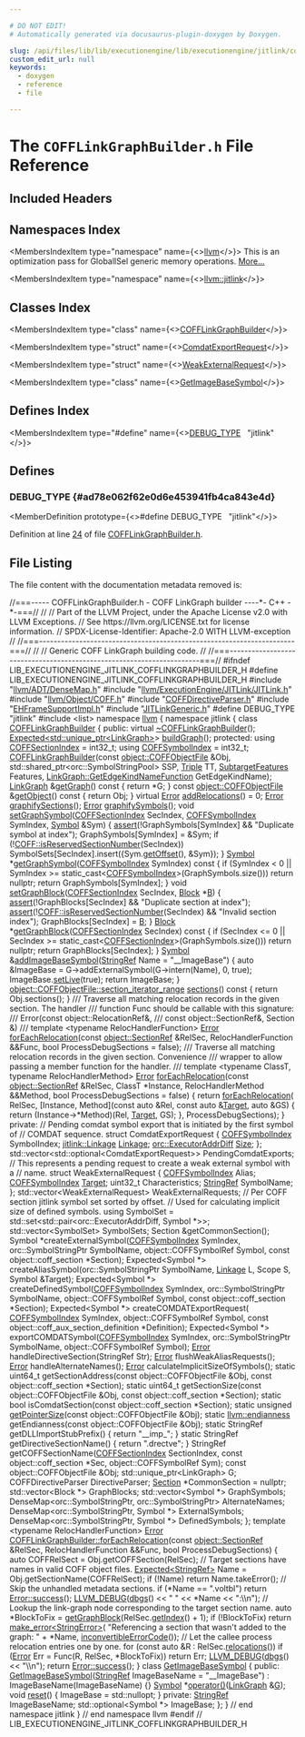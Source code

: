 ```yaml
---

# DO NOT EDIT!
# Automatically generated via docusaurus-plugin-doxygen by Doxygen.

slug: /api/files/lib/lib/executionengine/lib/executionengine/jitlink/cofflinkgraphbuilder-h
custom_edit_url: null
keywords:
  - doxygen
  - reference
  - file

---
```





# The `COFFLinkGraphBuilder.h` File Reference

<DoxygenPage pluginConfig={pluginConfig}>



## Included Headers

<IncludesList>
<IncludesListItem
  filePath="llvm/ADT/DenseMap.h"
  permalink="/docs/api/files/include/include/llvm/include/llvm/adt/densemap-h"
  isLocal="true" />
<IncludesListItem
  filePath="llvm/ExecutionEngine/JITLink/JITLink.h"
  permalink="/docs/api/files/include/include/llvm/include/llvm/executionengine/include/llvm/executionengine/jitlink/jitlink-h"
  isLocal="true" />
<IncludesListItem
  filePath="llvm/Object/COFF.h"
  permalink="/docs/api/files/include/include/llvm/include/llvm/object/coff-h"
  isLocal="true" />
<IncludesListItem
  filePath="COFFDirectiveParser.h"
  permalink="/docs/api/files/lib/lib/executionengine/lib/executionengine/jitlink/coffdirectiveparser-h"
  isLocal="true" />
<IncludesListItem
  filePath="EHFrameSupportImpl.h"
  permalink="/docs/api/files/lib/lib/executionengine/lib/executionengine/jitlink/ehframesupportimpl-h"
  isLocal="true" />
<IncludesListItem
  filePath="JITLinkGeneric.h"
  permalink="/docs/api/files/lib/lib/executionengine/lib/executionengine/jitlink/jitlinkgeneric-h"
  isLocal="true" />
<IncludesListItem
  filePath="list"
  permalink=""
  isLocal="false" />
</IncludesList>

## Namespaces Index

<MembersIndex>

<MembersIndexItem
  type="namespace"
  name={<><a href="/docs/api/namespaces/llvm">llvm</a></>}>
This is an optimization pass for GlobalISel generic memory operations. <a href="/docs/api/namespaces/llvm/#details">More...</a>
</MembersIndexItem>

<MembersIndexItem
  type="namespace"
  name={<><a href="/docs/api/namespaces/llvm/jitlink">llvm::jitlink</a></>}>
</MembersIndexItem>

</MembersIndex>

## Classes Index

<MembersIndex>

<MembersIndexItem
  type="class"
  name={<><a href="/docs/api/classes/llvm/jitlink/cofflinkgraphbuilder">COFFLinkGraphBuilder</a></>}>
</MembersIndexItem>

<MembersIndexItem
  type="struct"
  name={<><a href="/docs/api/structs/llvm/jitlink/cofflinkgraphbuilder/comdatexportrequest">ComdatExportRequest</a></>}>
</MembersIndexItem>

<MembersIndexItem
  type="struct"
  name={<><a href="/docs/api/structs/llvm/jitlink/cofflinkgraphbuilder/weakexternalrequest">WeakExternalRequest</a></>}>
</MembersIndexItem>

<MembersIndexItem
  type="class"
  name={<><a href="/docs/api/classes/llvm/jitlink/getimagebasesymbol">GetImageBaseSymbol</a></>}>
</MembersIndexItem>

</MembersIndex>

## Defines Index

<MembersIndex>

<MembersIndexItem
  type="#define"
  name={<><a href="#ad78e062f62e0d6e453941fb4ca843e4d">DEBUG&#95;TYPE</a>&nbsp;&nbsp;&nbsp;&quot;jitlink&quot;</>}>
</MembersIndexItem>

</MembersIndex>


<SectionDefinition>

## Defines

### DEBUG&#95;TYPE {#ad78e062f62e0d6e453941fb4ca843e4d}

<MemberDefinition
  prototype={<>#define DEBUG&#95;TYPE&nbsp;&nbsp;&nbsp;&quot;jitlink&quot;</>}>

Definition at line <a href="#l00024">24</a> of file <a href="/docs/api/files/lib/lib/executionengine/lib/executionengine/jitlink/cofflinkgraphbuilder-h">COFFLinkGraphBuilder.h</a>.
</MemberDefinition>

</SectionDefinition>

## File Listing

The file content with the documentation metadata removed is:

<ProgramListing>

<Link id="l00001" /><CodeLine lineNumber="1"><Highlight kind="comment">//===----- COFFLinkGraphBuilder.h - COFF LinkGraph builder ----&#42;- C++ -&#42;-===//</Highlight><Highlight kind="normal"></Highlight></CodeLine>
<Link id="l00002" /><CodeLine lineNumber="2"><Highlight kind="normal"></Highlight><Highlight kind="comment">//</Highlight><Highlight kind="normal"></Highlight></CodeLine>
<Link id="l00003" /><CodeLine lineNumber="3"><Highlight kind="normal"></Highlight><Highlight kind="comment">// Part of the LLVM Project, under the Apache License v2.0 with LLVM Exceptions.</Highlight><Highlight kind="normal"></Highlight></CodeLine>
<Link id="l00004" /><CodeLine lineNumber="4"><Highlight kind="normal"></Highlight><Highlight kind="comment">// See https://llvm.org/LICENSE.txt for license information.</Highlight><Highlight kind="normal"></Highlight></CodeLine>
<Link id="l00005" /><CodeLine lineNumber="5"><Highlight kind="normal"></Highlight><Highlight kind="comment">// SPDX-License-Identifier: Apache-2.0 WITH LLVM-exception</Highlight><Highlight kind="normal"></Highlight></CodeLine>
<Link id="l00006" /><CodeLine lineNumber="6"><Highlight kind="normal"></Highlight><Highlight kind="comment">//</Highlight><Highlight kind="normal"></Highlight></CodeLine>
<Link id="l00007" /><CodeLine lineNumber="7"><Highlight kind="normal"></Highlight><Highlight kind="comment">//===----------------------------------------------------------------------===//</Highlight><Highlight kind="normal"></Highlight></CodeLine>
<Link id="l00008" /><CodeLine lineNumber="8"><Highlight kind="normal"></Highlight><Highlight kind="comment">//</Highlight><Highlight kind="normal"></Highlight></CodeLine>
<Link id="l00009" /><CodeLine lineNumber="9"><Highlight kind="normal"></Highlight><Highlight kind="comment">// Generic COFF LinkGraph building code.</Highlight><Highlight kind="normal"></Highlight></CodeLine>
<Link id="l00010" /><CodeLine lineNumber="10"><Highlight kind="normal"></Highlight><Highlight kind="comment">//</Highlight><Highlight kind="normal"></Highlight></CodeLine>
<Link id="l00011" /><CodeLine lineNumber="11"><Highlight kind="normal"></Highlight><Highlight kind="comment">//===----------------------------------------------------------------------===//</Highlight><Highlight kind="normal"></Highlight></CodeLine>
<Link id="l00012" /><CodeLine lineNumber="12"><Highlight kind="normal"></Highlight></CodeLine>
<Link id="l00013" /><CodeLine lineNumber="13"><Highlight kind="normal"></Highlight><Highlight kind="preprocessor">#ifndef LIB&#95;EXECUTIONENGINE&#95;JITLINK&#95;COFFLINKGRAPHBUILDER&#95;H</Highlight><Highlight kind="normal"></Highlight></CodeLine>
<Link id="l00014" /><CodeLine lineNumber="14"><Highlight kind="normal"></Highlight><Highlight kind="preprocessor">#define LIB&#95;EXECUTIONENGINE&#95;JITLINK&#95;COFFLINKGRAPHBUILDER&#95;H</Highlight><Highlight kind="normal"></Highlight></CodeLine>
<Link id="l00015" /><CodeLine lineNumber="15"><Highlight kind="normal"></Highlight></CodeLine>
<Link id="l00016" /><CodeLine lineNumber="16"><Highlight kind="normal"></Highlight><Highlight kind="preprocessor">#include &quot;<a href="/docs/api/files/include/include/llvm/include/llvm/adt/densemap-h">llvm/ADT/DenseMap.h</a>&quot;</Highlight><Highlight kind="normal"></Highlight></CodeLine>
<Link id="l00017" /><CodeLine lineNumber="17"><Highlight kind="normal"></Highlight><Highlight kind="preprocessor">#include &quot;<a href="/docs/api/files/include/include/llvm/include/llvm/executionengine/include/llvm/executionengine/jitlink/jitlink-h">llvm/ExecutionEngine/JITLink/JITLink.h</a>&quot;</Highlight><Highlight kind="normal"></Highlight></CodeLine>
<Link id="l00018" /><CodeLine lineNumber="18"><Highlight kind="normal"></Highlight><Highlight kind="preprocessor">#include &quot;<a href="/docs/api/files/include/include/llvm/include/llvm/object/coff-h">llvm/Object/COFF.h</a>&quot;</Highlight><Highlight kind="normal"></Highlight></CodeLine>
<Link id="l00019" /><CodeLine lineNumber="19"><Highlight kind="normal"></Highlight></CodeLine>
<Link id="l00020" /><CodeLine lineNumber="20"><Highlight kind="normal"></Highlight><Highlight kind="preprocessor">#include &quot;<a href="/docs/api/files/lib/lib/executionengine/lib/executionengine/jitlink/coffdirectiveparser-h">COFFDirectiveParser.h</a>&quot;</Highlight><Highlight kind="normal"></Highlight></CodeLine>
<Link id="l00021" /><CodeLine lineNumber="21"><Highlight kind="normal"></Highlight><Highlight kind="preprocessor">#include &quot;<a href="/docs/api/files/lib/lib/executionengine/lib/executionengine/jitlink/ehframesupportimpl-h">EHFrameSupportImpl.h</a>&quot;</Highlight><Highlight kind="normal"></Highlight></CodeLine>
<Link id="l00022" /><CodeLine lineNumber="22"><Highlight kind="normal"></Highlight><Highlight kind="preprocessor">#include &quot;<a href="/docs/api/files/lib/lib/executionengine/lib/executionengine/jitlink/jitlinkgeneric-h">JITLinkGeneric.h</a>&quot;</Highlight><Highlight kind="normal"></Highlight></CodeLine>
<Link id="l00023" /><CodeLine lineNumber="23"><Highlight kind="normal"></Highlight></CodeLine>
<Link id="l00024" /><CodeLine lineNumber="24" lineLink="#ad78e062f62e0d6e453941fb4ca843e4d"><Highlight kind="normal"></Highlight><Highlight kind="preprocessor">#define DEBUG&#95;TYPE &quot;jitlink&quot;</Highlight><Highlight kind="normal"></Highlight></CodeLine>
<Link id="l00025" /><CodeLine lineNumber="25"><Highlight kind="normal"></Highlight></CodeLine>
<Link id="l00026" /><CodeLine lineNumber="26"><Highlight kind="normal"></Highlight><Highlight kind="preprocessor">#include &lt;list&gt;</Highlight><Highlight kind="normal"></Highlight></CodeLine>
<Link id="l00027" /><CodeLine lineNumber="27"><Highlight kind="normal"></Highlight></CodeLine>
<Link id="l00028" /><CodeLine lineNumber="28"><Highlight kind="normal"></Highlight><Highlight kind="keyword">namespace </Highlight><Highlight kind="normal"><a href="/docs/api/namespaces/llvm">llvm</a> &#123;</Highlight></CodeLine>
<Link id="l00029" /><CodeLine lineNumber="29"><Highlight kind="normal"></Highlight><Highlight kind="keyword">namespace </Highlight><Highlight kind="normal">jitlink &#123;</Highlight></CodeLine>
<Link id="l00030" /><CodeLine lineNumber="30"><Highlight kind="normal"></Highlight></CodeLine>
<Link id="l00031" /><CodeLine lineNumber="31" lineLink="/docs/api/classes/llvm/jitlink/cofflinkgraphbuilder"><Highlight kind="normal"></Highlight><Highlight kind="keyword">class </Highlight><Highlight kind="normal"><a href="/docs/api/classes/llvm/jitlink/cofflinkgraphbuilder/#a3c4e6908d0d41cb16745c66539eb86ea">COFFLinkGraphBuilder</a> &#123;</Highlight></CodeLine>
<Link id="l00032" /><CodeLine lineNumber="32"><Highlight kind="normal"></Highlight><Highlight kind="keyword">public</Highlight><Highlight kind="normal">:</Highlight></CodeLine>
<Link id="l00033" /><CodeLine lineNumber="33" lineLink="/docs/api/classes/llvm/jitlink/cofflinkgraphbuilder/#a3f94bb15da9c51bcf280218ed1d50400"><Highlight kind="normal">  </Highlight><Highlight kind="keyword">virtual</Highlight><Highlight kind="normal"> <a href="/docs/api/classes/llvm/jitlink/cofflinkgraphbuilder/#a3f94bb15da9c51bcf280218ed1d50400">~COFFLinkGraphBuilder</a>();</Highlight></CodeLine>
<Link id="l00034" /><CodeLine lineNumber="34"><Highlight kind="normal">  <a href="/docs/api/classes/llvm/expected">Expected&lt;std::unique&#95;ptr&lt;LinkGraph&gt;</a>&gt; <a href="/docs/api/classes/llvm/jitlink/cofflinkgraphbuilder/#a01bfb717c5be4b3ec4e715753781d376">buildGraph</a>();</Highlight></CodeLine>
<Link id="l00035" /><CodeLine lineNumber="35"><Highlight kind="normal"></Highlight></CodeLine>
<Link id="l00036" /><CodeLine lineNumber="36"><Highlight kind="normal"></Highlight><Highlight kind="keyword">protected</Highlight><Highlight kind="normal">:</Highlight></CodeLine>
<Link id="l00037" /><CodeLine lineNumber="37" lineLink="/docs/api/classes/llvm/jitlink/cofflinkgraphbuilder/#ad060889087921dea07f0d8e4e145276f"><Highlight kind="normal">  </Highlight><Highlight kind="keyword">using </Highlight><Highlight kind="normal"><a href="/docs/api/classes/llvm/jitlink/cofflinkgraphbuilder/#ad060889087921dea07f0d8e4e145276f">COFFSectionIndex</a> = int32&#95;t;</Highlight></CodeLine>
<Link id="l00038" /><CodeLine lineNumber="38" lineLink="/docs/api/classes/llvm/jitlink/cofflinkgraphbuilder/#a21eda8b856a01125e5d5bb7c226c18e4"><Highlight kind="normal">  </Highlight><Highlight kind="keyword">using </Highlight><Highlight kind="normal"><a href="/docs/api/classes/llvm/jitlink/cofflinkgraphbuilder/#a21eda8b856a01125e5d5bb7c226c18e4">COFFSymbolIndex</a> = int32&#95;t;</Highlight></CodeLine>
<Link id="l00039" /><CodeLine lineNumber="39"><Highlight kind="normal"></Highlight></CodeLine>
<Link id="l00040" /><CodeLine lineNumber="40"><Highlight kind="normal">  <a href="/docs/api/classes/llvm/jitlink/cofflinkgraphbuilder/#a3c4e6908d0d41cb16745c66539eb86ea">COFFLinkGraphBuilder</a>(</Highlight><Highlight kind="keyword">const</Highlight><Highlight kind="normal"> <a href="/docs/api/classes/llvm/object/coffobjectfile">object::COFFObjectFile</a> &amp;Obj,</Highlight></CodeLine>
<Link id="l00041" /><CodeLine lineNumber="41"><Highlight kind="normal">                       std::shared&#95;ptr&lt;orc::SymbolStringPool&gt; SSP, <a href="/docs/api/classes/llvm/triple">Triple</a> TT,</Highlight></CodeLine>
<Link id="l00042" /><CodeLine lineNumber="42"><Highlight kind="normal">                       <a href="/docs/api/classes/llvm/subtargetfeatures">SubtargetFeatures</a> Features,</Highlight></CodeLine>
<Link id="l00043" /><CodeLine lineNumber="43"><Highlight kind="normal">                       <a href="/docs/api/classes/llvm/jitlink/linkgraph/#ab689952831ce5e7f898c8d961bf37f22">LinkGraph::GetEdgeKindNameFunction</a> GetEdgeKindName);</Highlight></CodeLine>
<Link id="l00044" /><CodeLine lineNumber="44"><Highlight kind="normal"></Highlight></CodeLine>
<Link id="l00045" /><CodeLine lineNumber="45" lineLink="/docs/api/classes/llvm/jitlink/cofflinkgraphbuilder/#ac413fa55cc59eb982c976ea0fadc13e7"><Highlight kind="normal">  <a href="/docs/api/classes/llvm/jitlink/linkgraph">LinkGraph</a> &amp;<a href="/docs/api/classes/llvm/jitlink/cofflinkgraphbuilder/#ac413fa55cc59eb982c976ea0fadc13e7">getGraph</a>()</Highlight><Highlight kind="keyword"> const </Highlight><Highlight kind="normal">&#123; </Highlight><Highlight kind="keywordflow">return</Highlight><Highlight kind="normal"> &#42;G; &#125;</Highlight></CodeLine>
<Link id="l00046" /><CodeLine lineNumber="46"><Highlight kind="normal"></Highlight></CodeLine>
<Link id="l00047" /><CodeLine lineNumber="47" lineLink="/docs/api/classes/llvm/jitlink/cofflinkgraphbuilder/#af6cfdc36b0c725b5908666a15aa1c846"><Highlight kind="normal">  </Highlight><Highlight kind="keyword">const</Highlight><Highlight kind="normal"> <a href="/docs/api/classes/llvm/object/coffobjectfile">object::COFFObjectFile</a> &amp;<a href="/docs/api/classes/llvm/jitlink/cofflinkgraphbuilder/#af6cfdc36b0c725b5908666a15aa1c846">getObject</a>()</Highlight><Highlight kind="keyword"> const </Highlight><Highlight kind="normal">&#123; </Highlight><Highlight kind="keywordflow">return</Highlight><Highlight kind="normal"> Obj; &#125;</Highlight></CodeLine>
<Link id="l00048" /><CodeLine lineNumber="48"><Highlight kind="normal"></Highlight></CodeLine>
<Link id="l00049" /><CodeLine lineNumber="49" lineLink="/docs/api/classes/llvm/jitlink/cofflinkgraphbuilder/#a07b360bf287a2b325d69aa7d8230e518"><Highlight kind="normal">  </Highlight><Highlight kind="keyword">virtual</Highlight><Highlight kind="normal"> <a href="/docs/api/classes/llvm/error">Error</a> <a href="/docs/api/classes/llvm/jitlink/cofflinkgraphbuilder/#a07b360bf287a2b325d69aa7d8230e518">addRelocations</a>() = 0;</Highlight></CodeLine>
<Link id="l00050" /><CodeLine lineNumber="50"><Highlight kind="normal"></Highlight></CodeLine>
<Link id="l00051" /><CodeLine lineNumber="51"><Highlight kind="normal">  <a href="/docs/api/classes/llvm/error">Error</a> <a href="/docs/api/classes/llvm/jitlink/cofflinkgraphbuilder/#a366499688213f0b083c4653df7871b33">graphifySections</a>();</Highlight></CodeLine>
<Link id="l00052" /><CodeLine lineNumber="52"><Highlight kind="normal">  <a href="/docs/api/classes/llvm/error">Error</a> <a href="/docs/api/classes/llvm/jitlink/cofflinkgraphbuilder/#a3f0c20754117c8457f8f5c469b8bd5e5">graphifySymbols</a>();</Highlight></CodeLine>
<Link id="l00053" /><CodeLine lineNumber="53"><Highlight kind="normal"></Highlight></CodeLine>
<Link id="l00054" /><CodeLine lineNumber="54" lineLink="/docs/api/classes/llvm/jitlink/cofflinkgraphbuilder/#a9690c261c77ea099495994241706bc25"><Highlight kind="normal">  </Highlight><Highlight kind="keywordtype">void</Highlight><Highlight kind="normal"> <a href="/docs/api/classes/llvm/jitlink/cofflinkgraphbuilder/#a9690c261c77ea099495994241706bc25">setGraphSymbol</a>(<a href="/docs/api/classes/llvm/jitlink/cofflinkgraphbuilder/#ad060889087921dea07f0d8e4e145276f">COFFSectionIndex</a> SecIndex, <a href="/docs/api/classes/llvm/jitlink/cofflinkgraphbuilder/#a21eda8b856a01125e5d5bb7c226c18e4">COFFSymbolIndex</a> SymIndex,</Highlight></CodeLine>
<Link id="l00055" /><CodeLine lineNumber="55"><Highlight kind="normal">                      <a href="/docs/api/classes/llvm/jitlink/symbol">Symbol</a> &amp;Sym) &#123;</Highlight></CodeLine>
<Link id="l00056" /><CodeLine lineNumber="56"><Highlight kind="normal">    <a href="/docs/api/files/lib/lib/target/lib/target/amdgpu/silowercontrolflow-cpp/#a4868c5d81c5ccc98c47aeab6244346a0">assert</a>(!GraphSymbols&#91;SymIndex&#93; &amp;&amp; </Highlight><Highlight kind="stringliteral">&quot;Duplicate symbol at index&quot;</Highlight><Highlight kind="normal">);</Highlight></CodeLine>
<Link id="l00057" /><CodeLine lineNumber="57"><Highlight kind="normal">    GraphSymbols&#91;SymIndex&#93; = &amp;Sym;</Highlight></CodeLine>
<Link id="l00058" /><CodeLine lineNumber="58"><Highlight kind="normal">    </Highlight><Highlight kind="keywordflow">if</Highlight><Highlight kind="normal"> (!<a href="/docs/api/namespaces/llvm/coff/#ad9fb8ab8eb623e9967c0788fc42b150f">COFF::isReservedSectionNumber</a>(SecIndex))</Highlight></CodeLine>
<Link id="l00059" /><CodeLine lineNumber="59"><Highlight kind="normal">      SymbolSets&#91;SecIndex&#93;.insert(&#123;Sym.<a href="/docs/api/classes/llvm/jitlink/symbol/#abf99a1d864f4b7910f81fde19758bd7c">getOffset</a>(), &amp;Sym&#125;);</Highlight></CodeLine>
<Link id="l00060" /><CodeLine lineNumber="60"><Highlight kind="normal">  &#125;</Highlight></CodeLine>
<Link id="l00061" /><CodeLine lineNumber="61"><Highlight kind="normal"></Highlight></CodeLine>
<Link id="l00062" /><CodeLine lineNumber="62" lineLink="/docs/api/classes/llvm/jitlink/cofflinkgraphbuilder/#a22b714f69883917f69ebfbd93e66dc6d"><Highlight kind="normal">  <a href="/docs/api/classes/llvm/jitlink/symbol">Symbol</a> &#42;<a href="/docs/api/classes/llvm/jitlink/cofflinkgraphbuilder/#a22b714f69883917f69ebfbd93e66dc6d">getGraphSymbol</a>(<a href="/docs/api/classes/llvm/jitlink/cofflinkgraphbuilder/#a21eda8b856a01125e5d5bb7c226c18e4">COFFSymbolIndex</a> SymIndex)</Highlight><Highlight kind="keyword"> const </Highlight><Highlight kind="normal">&#123;</Highlight></CodeLine>
<Link id="l00063" /><CodeLine lineNumber="63"><Highlight kind="normal">    </Highlight><Highlight kind="keywordflow">if</Highlight><Highlight kind="normal"> (SymIndex &lt; 0 ||</Highlight></CodeLine>
<Link id="l00064" /><CodeLine lineNumber="64"><Highlight kind="normal">        SymIndex &gt;= </Highlight><Highlight kind="keyword">static&#95;cast&lt;</Highlight><Highlight kind="normal"><a href="/docs/api/classes/llvm/jitlink/cofflinkgraphbuilder/#a21eda8b856a01125e5d5bb7c226c18e4">COFFSymbolIndex</a></Highlight><Highlight kind="keyword">&gt;</Highlight><Highlight kind="normal">(GraphSymbols.size()))</Highlight></CodeLine>
<Link id="l00065" /><CodeLine lineNumber="65"><Highlight kind="normal">      </Highlight><Highlight kind="keywordflow">return</Highlight><Highlight kind="normal"> </Highlight><Highlight kind="keyword">nullptr</Highlight><Highlight kind="normal">;</Highlight></CodeLine>
<Link id="l00066" /><CodeLine lineNumber="66"><Highlight kind="normal">    </Highlight><Highlight kind="keywordflow">return</Highlight><Highlight kind="normal"> GraphSymbols&#91;SymIndex&#93;;</Highlight></CodeLine>
<Link id="l00067" /><CodeLine lineNumber="67"><Highlight kind="normal">  &#125;</Highlight></CodeLine>
<Link id="l00068" /><CodeLine lineNumber="68"><Highlight kind="normal"></Highlight></CodeLine>
<Link id="l00069" /><CodeLine lineNumber="69" lineLink="/docs/api/classes/llvm/jitlink/cofflinkgraphbuilder/#abb77565f080637fbe4d5e3df0fa748da"><Highlight kind="normal">  </Highlight><Highlight kind="keywordtype">void</Highlight><Highlight kind="normal"> <a href="/docs/api/classes/llvm/jitlink/cofflinkgraphbuilder/#abb77565f080637fbe4d5e3df0fa748da">setGraphBlock</a>(<a href="/docs/api/classes/llvm/jitlink/cofflinkgraphbuilder/#ad060889087921dea07f0d8e4e145276f">COFFSectionIndex</a> SecIndex, <a href="/docs/api/classes/llvm/jitlink/block">Block</a> &#42;<a href="/docs/api/files/lib/lib/ir/builtingcs-cpp/#ae76959fe811ba090de4cba69ac00f1da">B</a>) &#123;</Highlight></CodeLine>
<Link id="l00070" /><CodeLine lineNumber="70"><Highlight kind="normal">    <a href="/docs/api/files/lib/lib/target/lib/target/amdgpu/silowercontrolflow-cpp/#a4868c5d81c5ccc98c47aeab6244346a0">assert</a>(!GraphBlocks&#91;SecIndex&#93; &amp;&amp; </Highlight><Highlight kind="stringliteral">&quot;Duplicate section at index&quot;</Highlight><Highlight kind="normal">);</Highlight></CodeLine>
<Link id="l00071" /><CodeLine lineNumber="71"><Highlight kind="normal">    <a href="/docs/api/files/lib/lib/target/lib/target/amdgpu/silowercontrolflow-cpp/#a4868c5d81c5ccc98c47aeab6244346a0">assert</a>(!<a href="/docs/api/namespaces/llvm/coff/#ad9fb8ab8eb623e9967c0788fc42b150f">COFF::isReservedSectionNumber</a>(SecIndex) &amp;&amp; </Highlight><Highlight kind="stringliteral">&quot;Invalid section index&quot;</Highlight><Highlight kind="normal">);</Highlight></CodeLine>
<Link id="l00072" /><CodeLine lineNumber="72"><Highlight kind="normal">    GraphBlocks&#91;SecIndex&#93; = <a href="/docs/api/files/lib/lib/ir/builtingcs-cpp/#ae76959fe811ba090de4cba69ac00f1da">B</a>;</Highlight></CodeLine>
<Link id="l00073" /><CodeLine lineNumber="73"><Highlight kind="normal">  &#125;</Highlight></CodeLine>
<Link id="l00074" /><CodeLine lineNumber="74"><Highlight kind="normal"></Highlight></CodeLine>
<Link id="l00075" /><CodeLine lineNumber="75" lineLink="/docs/api/classes/llvm/jitlink/cofflinkgraphbuilder/#a8d7d1e194a2ffea5bd3d317c62bc2644"><Highlight kind="normal">  <a href="/docs/api/classes/llvm/jitlink/block">Block</a> &#42;<a href="/docs/api/classes/llvm/jitlink/cofflinkgraphbuilder/#a8d7d1e194a2ffea5bd3d317c62bc2644">getGraphBlock</a>(<a href="/docs/api/classes/llvm/jitlink/cofflinkgraphbuilder/#ad060889087921dea07f0d8e4e145276f">COFFSectionIndex</a> SecIndex)</Highlight><Highlight kind="keyword"> const </Highlight><Highlight kind="normal">&#123;</Highlight></CodeLine>
<Link id="l00076" /><CodeLine lineNumber="76"><Highlight kind="normal">    </Highlight><Highlight kind="keywordflow">if</Highlight><Highlight kind="normal"> (SecIndex &lt;= 0 ||</Highlight></CodeLine>
<Link id="l00077" /><CodeLine lineNumber="77"><Highlight kind="normal">        SecIndex &gt;= </Highlight><Highlight kind="keyword">static&#95;cast&lt;</Highlight><Highlight kind="normal"><a href="/docs/api/classes/llvm/jitlink/cofflinkgraphbuilder/#ad060889087921dea07f0d8e4e145276f">COFFSectionIndex</a></Highlight><Highlight kind="keyword">&gt;</Highlight><Highlight kind="normal">(GraphSymbols.size()))</Highlight></CodeLine>
<Link id="l00078" /><CodeLine lineNumber="78"><Highlight kind="normal">      </Highlight><Highlight kind="keywordflow">return</Highlight><Highlight kind="normal"> </Highlight><Highlight kind="keyword">nullptr</Highlight><Highlight kind="normal">;</Highlight></CodeLine>
<Link id="l00079" /><CodeLine lineNumber="79"><Highlight kind="normal">    </Highlight><Highlight kind="keywordflow">return</Highlight><Highlight kind="normal"> GraphBlocks&#91;SecIndex&#93;;</Highlight></CodeLine>
<Link id="l00080" /><CodeLine lineNumber="80"><Highlight kind="normal">  &#125;</Highlight></CodeLine>
<Link id="l00081" /><CodeLine lineNumber="81"><Highlight kind="normal"></Highlight></CodeLine>
<Link id="l00082" /><CodeLine lineNumber="82" lineLink="/docs/api/classes/llvm/jitlink/cofflinkgraphbuilder/#aeab440ede1331d38fac1426b6fdb050e"><Highlight kind="normal">  <a href="/docs/api/classes/llvm/jitlink/symbol">Symbol</a> &amp;<a href="/docs/api/classes/llvm/jitlink/cofflinkgraphbuilder/#aeab440ede1331d38fac1426b6fdb050e">addImageBaseSymbol</a>(<a href="/docs/api/classes/llvm/stringref">StringRef</a> Name = </Highlight><Highlight kind="stringliteral">&quot;&#95;&#95;ImageBase&quot;</Highlight><Highlight kind="normal">) &#123;</Highlight></CodeLine>
<Link id="l00083" /><CodeLine lineNumber="83"><Highlight kind="normal">    </Highlight><Highlight kind="keyword">auto</Highlight><Highlight kind="normal"> &amp;ImageBase = G-&gt;addExternalSymbol(G-&gt;intern(Name), 0, </Highlight><Highlight kind="keyword">true</Highlight><Highlight kind="normal">);</Highlight></CodeLine>
<Link id="l00084" /><CodeLine lineNumber="84"><Highlight kind="normal">    ImageBase.<a href="/docs/api/classes/llvm/jitlink/symbol/#aa4b13283e98f0c3bc7bfca579fed4a54">setLive</a>(</Highlight><Highlight kind="keyword">true</Highlight><Highlight kind="normal">);</Highlight></CodeLine>
<Link id="l00085" /><CodeLine lineNumber="85"><Highlight kind="normal">    </Highlight><Highlight kind="keywordflow">return</Highlight><Highlight kind="normal"> ImageBase;</Highlight></CodeLine>
<Link id="l00086" /><CodeLine lineNumber="86"><Highlight kind="normal">  &#125;</Highlight></CodeLine>
<Link id="l00087" /><CodeLine lineNumber="87"><Highlight kind="normal"></Highlight></CodeLine>
<Link id="l00088" /><CodeLine lineNumber="88" lineLink="/docs/api/classes/llvm/jitlink/cofflinkgraphbuilder/#a3f8081494fba8388e314f7630f2d2cff"><Highlight kind="normal">  <a href="/docs/api/classes/llvm/object/objectfile/#aa59ff68c982a17c63770d7eb866a1f65">object::COFFObjectFile::section&#95;iterator&#95;range</a> <a href="/docs/api/classes/llvm/jitlink/cofflinkgraphbuilder/#a3f8081494fba8388e314f7630f2d2cff">sections</a>()</Highlight><Highlight kind="keyword"> const </Highlight><Highlight kind="normal">&#123;</Highlight></CodeLine>
<Link id="l00089" /><CodeLine lineNumber="89"><Highlight kind="normal">    </Highlight><Highlight kind="keywordflow">return</Highlight><Highlight kind="normal"> Obj.sections();</Highlight></CodeLine>
<Link id="l00090" /><CodeLine lineNumber="90"><Highlight kind="normal">  &#125;</Highlight></CodeLine>
<Link id="l00091" /><CodeLine lineNumber="91"><Highlight kind="normal"></Highlight><Highlight kind="comment"></Highlight></CodeLine>
<Link id="l00092" /><CodeLine lineNumber="92"><Highlight kind="comment">  /// Traverse all matching relocation records in the given section. The handler</Highlight></CodeLine>
<Link id="l00093" /><CodeLine lineNumber="93"><Highlight kind="comment">  /// function Func should be callable with this signature:</Highlight></CodeLine>
<Link id="l00094" /><CodeLine lineNumber="94"><Highlight kind="comment">  ///   Error(const object::RelocationRef&amp;,</Highlight></CodeLine>
<Link id="l00095" /><CodeLine lineNumber="95"><Highlight kind="comment">  ///         const object::SectionRef&amp;, Section &amp;)</Highlight></CodeLine>
<Link id="l00096" /><CodeLine lineNumber="96"><Highlight kind="comment">  ///</Highlight><Highlight kind="normal"></Highlight></CodeLine>
<Link id="l00097" /><CodeLine lineNumber="97"><Highlight kind="normal">  </Highlight><Highlight kind="keyword">template</Highlight><Highlight kind="normal"> &lt;</Highlight><Highlight kind="keyword">typename</Highlight><Highlight kind="normal"> RelocHandlerFunction&gt;</Highlight></CodeLine>
<Link id="l00098" /><CodeLine lineNumber="98"><Highlight kind="normal">  <a href="/docs/api/classes/llvm/error">Error</a> <a href="/docs/api/classes/llvm/jitlink/cofflinkgraphbuilder/#a1408ab8cac30c08491c126a28e803a04">forEachRelocation</a>(</Highlight><Highlight kind="keyword">const</Highlight><Highlight kind="normal"> <a href="/docs/api/classes/llvm/object/sectionref">object::SectionRef</a> &amp;RelSec,</Highlight></CodeLine>
<Link id="l00099" /><CodeLine lineNumber="99"><Highlight kind="normal">                          RelocHandlerFunction &amp;&amp;Func,</Highlight></CodeLine>
<Link id="l00100" /><CodeLine lineNumber="100"><Highlight kind="normal">                          </Highlight><Highlight kind="keywordtype">bool</Highlight><Highlight kind="normal"> ProcessDebugSections = </Highlight><Highlight kind="keyword">false</Highlight><Highlight kind="normal">);</Highlight></CodeLine>
<Link id="l00101" /><CodeLine lineNumber="101"><Highlight kind="normal"></Highlight><Highlight kind="comment"></Highlight></CodeLine>
<Link id="l00102" /><CodeLine lineNumber="102"><Highlight kind="comment">  /// Traverse all matching relocation records in the given section. Convenience</Highlight></CodeLine>
<Link id="l00103" /><CodeLine lineNumber="103"><Highlight kind="comment">  /// wrapper to allow passing a member function for the handler.</Highlight></CodeLine>
<Link id="l00104" /><CodeLine lineNumber="104"><Highlight kind="comment">  ///</Highlight><Highlight kind="normal"></Highlight></CodeLine>
<Link id="l00105" /><CodeLine lineNumber="105"><Highlight kind="normal">  </Highlight><Highlight kind="keyword">template</Highlight><Highlight kind="normal"> &lt;</Highlight><Highlight kind="keyword">typename</Highlight><Highlight kind="normal"> ClassT, </Highlight><Highlight kind="keyword">typename</Highlight><Highlight kind="normal"> RelocHandlerMethod&gt;</Highlight></CodeLine>
<Link id="l00106" /><CodeLine lineNumber="106" lineLink="/docs/api/classes/llvm/jitlink/cofflinkgraphbuilder/#a3a8ecd7e002156a72183eec6b1f76552"><Highlight kind="normal">  <a href="/docs/api/classes/llvm/error">Error</a> <a href="/docs/api/classes/llvm/jitlink/cofflinkgraphbuilder/#a3a8ecd7e002156a72183eec6b1f76552">forEachRelocation</a>(</Highlight><Highlight kind="keyword">const</Highlight><Highlight kind="normal"> <a href="/docs/api/classes/llvm/object/sectionref">object::SectionRef</a> &amp;RelSec, ClassT &#42;Instance,</Highlight></CodeLine>
<Link id="l00107" /><CodeLine lineNumber="107"><Highlight kind="normal">                          RelocHandlerMethod &amp;&amp;Method,</Highlight></CodeLine>
<Link id="l00108" /><CodeLine lineNumber="108"><Highlight kind="normal">                          </Highlight><Highlight kind="keywordtype">bool</Highlight><Highlight kind="normal"> ProcessDebugSections = </Highlight><Highlight kind="keyword">false</Highlight><Highlight kind="normal">) &#123;</Highlight></CodeLine>
<Link id="l00109" /><CodeLine lineNumber="109"><Highlight kind="normal">    </Highlight><Highlight kind="keywordflow">return</Highlight><Highlight kind="normal"> <a href="/docs/api/classes/llvm/jitlink/cofflinkgraphbuilder/#a1408ab8cac30c08491c126a28e803a04">forEachRelocation</a>(</Highlight></CodeLine>
<Link id="l00110" /><CodeLine lineNumber="110"><Highlight kind="normal">        RelSec,</Highlight></CodeLine>
<Link id="l00111" /><CodeLine lineNumber="111"><Highlight kind="normal">        &#91;Instance, Method&#93;(</Highlight><Highlight kind="keyword">const</Highlight><Highlight kind="normal"> </Highlight><Highlight kind="keyword">auto</Highlight><Highlight kind="normal"> &amp;Rel, </Highlight><Highlight kind="keyword">const</Highlight><Highlight kind="normal"> </Highlight><Highlight kind="keyword">auto</Highlight><Highlight kind="normal"> &amp;<a href="/docs/api/classes/llvm/target">Target</a>, </Highlight><Highlight kind="keyword">auto</Highlight><Highlight kind="normal"> &amp;GS) &#123;</Highlight></CodeLine>
<Link id="l00112" /><CodeLine lineNumber="112"><Highlight kind="normal">          </Highlight><Highlight kind="keywordflow">return</Highlight><Highlight kind="normal"> (Instance-&gt;&#42;Method)(Rel, <a href="/docs/api/classes/llvm/target">Target</a>, GS);</Highlight></CodeLine>
<Link id="l00113" /><CodeLine lineNumber="113"><Highlight kind="normal">        &#125;,</Highlight></CodeLine>
<Link id="l00114" /><CodeLine lineNumber="114"><Highlight kind="normal">        ProcessDebugSections);</Highlight></CodeLine>
<Link id="l00115" /><CodeLine lineNumber="115"><Highlight kind="normal">  &#125;</Highlight></CodeLine>
<Link id="l00116" /><CodeLine lineNumber="116"><Highlight kind="normal"></Highlight></CodeLine>
<Link id="l00117" /><CodeLine lineNumber="117"><Highlight kind="normal"></Highlight><Highlight kind="keyword">private</Highlight><Highlight kind="normal">:</Highlight></CodeLine>
<Link id="l00118" /><CodeLine lineNumber="118"><Highlight kind="normal">  </Highlight><Highlight kind="comment">// Pending comdat symbol export that is initiated by the first symbol of</Highlight><Highlight kind="normal"></Highlight></CodeLine>
<Link id="l00119" /><CodeLine lineNumber="119"><Highlight kind="normal">  </Highlight><Highlight kind="comment">// COMDAT sequence.</Highlight><Highlight kind="normal"></Highlight></CodeLine>
<Link id="l00120" /><CodeLine lineNumber="120"><Highlight kind="normal">  </Highlight><Highlight kind="keyword">struct </Highlight><Highlight kind="normal">ComdatExportRequest &#123;</Highlight></CodeLine>
<Link id="l00121" /><CodeLine lineNumber="121"><Highlight kind="normal">    <a href="/docs/api/classes/llvm/jitlink/cofflinkgraphbuilder/#a21eda8b856a01125e5d5bb7c226c18e4">COFFSymbolIndex</a> SymbolIndex;</Highlight></CodeLine>
<Link id="l00122" /><CodeLine lineNumber="122"><Highlight kind="normal">    <a href="/docs/api/namespaces/llvm/jitlink/#abee99c9c75d23a0304e5e58e3128a55f">jitlink::Linkage</a> <a href="/docs/api/namespaces/llvm/jitlink/#abee99c9c75d23a0304e5e58e3128a55f">Linkage</a>;</Highlight></CodeLine>
<Link id="l00123" /><CodeLine lineNumber="123"><Highlight kind="normal">    <a href="/docs/api/namespaces/llvm/orc/#a59b5f232ad8ec6bf405ddc77c3d6d752">orc::ExecutorAddrDiff</a> <a href="/docs/api/files/lib/lib/analysis/inlineorder-cpp/#a7ee6f0cb51c3b9056199e9a0001fe8c3a6f6cb72d544962fa333e2e34ce64f719">Size</a>;</Highlight></CodeLine>
<Link id="l00124" /><CodeLine lineNumber="124"><Highlight kind="normal">  &#125;;</Highlight></CodeLine>
<Link id="l00125" /><CodeLine lineNumber="125"><Highlight kind="normal">  std::vector&lt;std::optional&lt;ComdatExportRequest&gt;&gt; PendingComdatExports;</Highlight></CodeLine>
<Link id="l00126" /><CodeLine lineNumber="126"><Highlight kind="normal"></Highlight></CodeLine>
<Link id="l00127" /><CodeLine lineNumber="127"><Highlight kind="normal">  </Highlight><Highlight kind="comment">// This represents a pending request to create a weak external symbol with a</Highlight><Highlight kind="normal"></Highlight></CodeLine>
<Link id="l00128" /><CodeLine lineNumber="128"><Highlight kind="normal">  </Highlight><Highlight kind="comment">// name.</Highlight><Highlight kind="normal"></Highlight></CodeLine>
<Link id="l00129" /><CodeLine lineNumber="129"><Highlight kind="normal">  </Highlight><Highlight kind="keyword">struct </Highlight><Highlight kind="normal">WeakExternalRequest &#123;</Highlight></CodeLine>
<Link id="l00130" /><CodeLine lineNumber="130"><Highlight kind="normal">    <a href="/docs/api/classes/llvm/jitlink/cofflinkgraphbuilder/#a21eda8b856a01125e5d5bb7c226c18e4">COFFSymbolIndex</a> Alias;</Highlight></CodeLine>
<Link id="l00131" /><CodeLine lineNumber="131"><Highlight kind="normal">    <a href="/docs/api/classes/llvm/jitlink/cofflinkgraphbuilder/#a21eda8b856a01125e5d5bb7c226c18e4">COFFSymbolIndex</a> <a href="/docs/api/classes/llvm/target">Target</a>;</Highlight></CodeLine>
<Link id="l00132" /><CodeLine lineNumber="132"><Highlight kind="normal">    uint32&#95;t Characteristics;</Highlight></CodeLine>
<Link id="l00133" /><CodeLine lineNumber="133"><Highlight kind="normal">    <a href="/docs/api/classes/llvm/stringref">StringRef</a> SymbolName;</Highlight></CodeLine>
<Link id="l00134" /><CodeLine lineNumber="134"><Highlight kind="normal">  &#125;;</Highlight></CodeLine>
<Link id="l00135" /><CodeLine lineNumber="135"><Highlight kind="normal">  std::vector&lt;WeakExternalRequest&gt; WeakExternalRequests;</Highlight></CodeLine>
<Link id="l00136" /><CodeLine lineNumber="136"><Highlight kind="normal"></Highlight></CodeLine>
<Link id="l00137" /><CodeLine lineNumber="137"><Highlight kind="normal">  </Highlight><Highlight kind="comment">// Per COFF section jitlink symbol set sorted by offset.</Highlight><Highlight kind="normal"></Highlight></CodeLine>
<Link id="l00138" /><CodeLine lineNumber="138"><Highlight kind="normal">  </Highlight><Highlight kind="comment">// Used for calculating implicit size of defined symbols.</Highlight><Highlight kind="normal"></Highlight></CodeLine>
<Link id="l00139" /><CodeLine lineNumber="139"><Highlight kind="normal">  </Highlight><Highlight kind="keyword">using </Highlight><Highlight kind="normal">SymbolSet = std::set&lt;std::pair&lt;orc::ExecutorAddrDiff, Symbol &#42;&gt;&gt;;</Highlight></CodeLine>
<Link id="l00140" /><CodeLine lineNumber="140"><Highlight kind="normal">  std::vector&lt;SymbolSet&gt; SymbolSets;</Highlight></CodeLine>
<Link id="l00141" /><CodeLine lineNumber="141"><Highlight kind="normal"></Highlight></CodeLine>
<Link id="l00142" /><CodeLine lineNumber="142"><Highlight kind="normal">  Section &amp;getCommonSection();</Highlight></CodeLine>
<Link id="l00143" /><CodeLine lineNumber="143"><Highlight kind="normal"></Highlight></CodeLine>
<Link id="l00144" /><CodeLine lineNumber="144"><Highlight kind="normal">  Symbol &#42;createExternalSymbol(<a href="/docs/api/classes/llvm/jitlink/cofflinkgraphbuilder/#a21eda8b856a01125e5d5bb7c226c18e4">COFFSymbolIndex</a> SymIndex,</Highlight></CodeLine>
<Link id="l00145" /><CodeLine lineNumber="145"><Highlight kind="normal">                               orc::SymbolStringPtr SymbolName,</Highlight></CodeLine>
<Link id="l00146" /><CodeLine lineNumber="146"><Highlight kind="normal">                               object::COFFSymbolRef Symbol,</Highlight></CodeLine>
<Link id="l00147" /><CodeLine lineNumber="147"><Highlight kind="normal">                               </Highlight><Highlight kind="keyword">const</Highlight><Highlight kind="normal"> object::coff&#95;section &#42;Section);</Highlight></CodeLine>
<Link id="l00148" /><CodeLine lineNumber="148"><Highlight kind="normal">  Expected&lt;Symbol &#42;&gt; createAliasSymbol(orc::SymbolStringPtr SymbolName,</Highlight></CodeLine>
<Link id="l00149" /><CodeLine lineNumber="149"><Highlight kind="normal">                                       <a href="/docs/api/files/lib/lib/target/lib/target/directx/dxilfinalizelinkage-cpp/#ae721973516c2b86042a5127b776e2806">Linkage</a> L, Scope S, Symbol &amp;Target);</Highlight></CodeLine>
<Link id="l00150" /><CodeLine lineNumber="150"><Highlight kind="normal">  Expected&lt;Symbol &#42;&gt; createDefinedSymbol(<a href="/docs/api/classes/llvm/jitlink/cofflinkgraphbuilder/#a21eda8b856a01125e5d5bb7c226c18e4">COFFSymbolIndex</a> SymIndex,</Highlight></CodeLine>
<Link id="l00151" /><CodeLine lineNumber="151"><Highlight kind="normal">                                         orc::SymbolStringPtr SymbolName,</Highlight></CodeLine>
<Link id="l00152" /><CodeLine lineNumber="152"><Highlight kind="normal">                                         object::COFFSymbolRef Symbol,</Highlight></CodeLine>
<Link id="l00153" /><CodeLine lineNumber="153"><Highlight kind="normal">                                         </Highlight><Highlight kind="keyword">const</Highlight><Highlight kind="normal"> object::coff&#95;section &#42;Section);</Highlight></CodeLine>
<Link id="l00154" /><CodeLine lineNumber="154"><Highlight kind="normal">  Expected&lt;Symbol &#42;&gt; createCOMDATExportRequest(</Highlight></CodeLine>
<Link id="l00155" /><CodeLine lineNumber="155"><Highlight kind="normal">      <a href="/docs/api/classes/llvm/jitlink/cofflinkgraphbuilder/#a21eda8b856a01125e5d5bb7c226c18e4">COFFSymbolIndex</a> SymIndex, object::COFFSymbolRef Symbol,</Highlight></CodeLine>
<Link id="l00156" /><CodeLine lineNumber="156"><Highlight kind="normal">      </Highlight><Highlight kind="keyword">const</Highlight><Highlight kind="normal"> object::coff&#95;aux&#95;section&#95;definition &#42;Definition);</Highlight></CodeLine>
<Link id="l00157" /><CodeLine lineNumber="157"><Highlight kind="normal">  Expected&lt;Symbol &#42;&gt; exportCOMDATSymbol(<a href="/docs/api/classes/llvm/jitlink/cofflinkgraphbuilder/#a21eda8b856a01125e5d5bb7c226c18e4">COFFSymbolIndex</a> SymIndex,</Highlight></CodeLine>
<Link id="l00158" /><CodeLine lineNumber="158"><Highlight kind="normal">                                        orc::SymbolStringPtr SymbolName,</Highlight></CodeLine>
<Link id="l00159" /><CodeLine lineNumber="159"><Highlight kind="normal">                                        object::COFFSymbolRef Symbol);</Highlight></CodeLine>
<Link id="l00160" /><CodeLine lineNumber="160"><Highlight kind="normal"></Highlight></CodeLine>
<Link id="l00161" /><CodeLine lineNumber="161"><Highlight kind="normal">  <a href="/docs/api/namespaces/llvm/#ac226f3d2b9ca090171a8e0a8cb92c343a902b0d55fddef6f8d651fe1035b7d4bd">Error</a> handleDirectiveSection(StringRef Str);</Highlight></CodeLine>
<Link id="l00162" /><CodeLine lineNumber="162"><Highlight kind="normal">  <a href="/docs/api/namespaces/llvm/#ac226f3d2b9ca090171a8e0a8cb92c343a902b0d55fddef6f8d651fe1035b7d4bd">Error</a> flushWeakAliasRequests();</Highlight></CodeLine>
<Link id="l00163" /><CodeLine lineNumber="163"><Highlight kind="normal">  <a href="/docs/api/namespaces/llvm/#ac226f3d2b9ca090171a8e0a8cb92c343a902b0d55fddef6f8d651fe1035b7d4bd">Error</a> handleAlternateNames();</Highlight></CodeLine>
<Link id="l00164" /><CodeLine lineNumber="164"><Highlight kind="normal">  <a href="/docs/api/namespaces/llvm/#ac226f3d2b9ca090171a8e0a8cb92c343a902b0d55fddef6f8d651fe1035b7d4bd">Error</a> calculateImplicitSizeOfSymbols();</Highlight></CodeLine>
<Link id="l00165" /><CodeLine lineNumber="165"><Highlight kind="normal"></Highlight></CodeLine>
<Link id="l00166" /><CodeLine lineNumber="166"><Highlight kind="normal">  </Highlight><Highlight kind="keyword">static</Highlight><Highlight kind="normal"> uint64&#95;t getSectionAddress(</Highlight><Highlight kind="keyword">const</Highlight><Highlight kind="normal"> object::COFFObjectFile &amp;Obj,</Highlight></CodeLine>
<Link id="l00167" /><CodeLine lineNumber="167"><Highlight kind="normal">                                    </Highlight><Highlight kind="keyword">const</Highlight><Highlight kind="normal"> object::coff&#95;section &#42;Section);</Highlight></CodeLine>
<Link id="l00168" /><CodeLine lineNumber="168"><Highlight kind="normal">  </Highlight><Highlight kind="keyword">static</Highlight><Highlight kind="normal"> uint64&#95;t getSectionSize(</Highlight><Highlight kind="keyword">const</Highlight><Highlight kind="normal"> object::COFFObjectFile &amp;Obj,</Highlight></CodeLine>
<Link id="l00169" /><CodeLine lineNumber="169"><Highlight kind="normal">                                 </Highlight><Highlight kind="keyword">const</Highlight><Highlight kind="normal"> object::coff&#95;section &#42;Section);</Highlight></CodeLine>
<Link id="l00170" /><CodeLine lineNumber="170"><Highlight kind="normal">  </Highlight><Highlight kind="keyword">static</Highlight><Highlight kind="normal"> </Highlight><Highlight kind="keywordtype">bool</Highlight><Highlight kind="normal"> isComdatSection(</Highlight><Highlight kind="keyword">const</Highlight><Highlight kind="normal"> object::coff&#95;section &#42;Section);</Highlight></CodeLine>
<Link id="l00171" /><CodeLine lineNumber="171"><Highlight kind="normal">  </Highlight><Highlight kind="keyword">static</Highlight><Highlight kind="normal"> </Highlight><Highlight kind="keywordtype">unsigned</Highlight><Highlight kind="normal"> <a href="/docs/api/files/lib/lib/transforms/lib/transforms/scalar/deadstoreelimination-cpp/#aa869f364a3c2e42a22fb605382eaf7c4">getPointerSize</a>(</Highlight><Highlight kind="keyword">const</Highlight><Highlight kind="normal"> object::COFFObjectFile &amp;Obj);</Highlight></CodeLine>
<Link id="l00172" /><CodeLine lineNumber="172"><Highlight kind="normal">  </Highlight><Highlight kind="keyword">static</Highlight><Highlight kind="normal"> <a href="/docs/api/namespaces/llvm/#ae1e26e57357947b25e392fd18ab000db">llvm::endianness</a> getEndianness(</Highlight><Highlight kind="keyword">const</Highlight><Highlight kind="normal"> object::COFFObjectFile &amp;Obj);</Highlight></CodeLine>
<Link id="l00173" /><CodeLine lineNumber="173"><Highlight kind="normal">  </Highlight><Highlight kind="keyword">static</Highlight><Highlight kind="normal"> StringRef getDLLImportStubPrefix() &#123; </Highlight><Highlight kind="keywordflow">return</Highlight><Highlight kind="normal"> </Highlight><Highlight kind="stringliteral">&quot;&#95;&#95;imp&#95;&quot;</Highlight><Highlight kind="normal">; &#125;</Highlight></CodeLine>
<Link id="l00174" /><CodeLine lineNumber="174"><Highlight kind="normal">  </Highlight><Highlight kind="keyword">static</Highlight><Highlight kind="normal"> StringRef getDirectiveSectionName() &#123; </Highlight><Highlight kind="keywordflow">return</Highlight><Highlight kind="normal"> </Highlight><Highlight kind="stringliteral">&quot;.drectve&quot;</Highlight><Highlight kind="normal">; &#125;</Highlight></CodeLine>
<Link id="l00175" /><CodeLine lineNumber="175"><Highlight kind="normal">  StringRef getCOFFSectionName(<a href="/docs/api/classes/llvm/jitlink/cofflinkgraphbuilder/#ad060889087921dea07f0d8e4e145276f">COFFSectionIndex</a> SectionIndex,</Highlight></CodeLine>
<Link id="l00176" /><CodeLine lineNumber="176"><Highlight kind="normal">                               </Highlight><Highlight kind="keyword">const</Highlight><Highlight kind="normal"> object::coff&#95;section &#42;Sec,</Highlight></CodeLine>
<Link id="l00177" /><CodeLine lineNumber="177"><Highlight kind="normal">                               object::COFFSymbolRef Sym);</Highlight></CodeLine>
<Link id="l00178" /><CodeLine lineNumber="178"><Highlight kind="normal"></Highlight></CodeLine>
<Link id="l00179" /><CodeLine lineNumber="179"><Highlight kind="normal">  </Highlight><Highlight kind="keyword">const</Highlight><Highlight kind="normal"> object::COFFObjectFile &amp;Obj;</Highlight></CodeLine>
<Link id="l00180" /><CodeLine lineNumber="180"><Highlight kind="normal">  std::unique&#95;ptr&lt;LinkGraph&gt; G;</Highlight></CodeLine>
<Link id="l00181" /><CodeLine lineNumber="181"><Highlight kind="normal">  COFFDirectiveParser DirectiveParser;</Highlight></CodeLine>
<Link id="l00182" /><CodeLine lineNumber="182"><Highlight kind="normal"></Highlight></CodeLine>
<Link id="l00183" /><CodeLine lineNumber="183"><Highlight kind="normal">  <a href="/docs/api/namespaces/llvm/armbuildattrs/#aea10ca6bf098a425d51ac7fe65d30ed6a69c8a3bdf3f5753779a342f0cd97c090">Section</a> &#42;CommonSection = </Highlight><Highlight kind="keyword">nullptr</Highlight><Highlight kind="normal">;</Highlight></CodeLine>
<Link id="l00184" /><CodeLine lineNumber="184"><Highlight kind="normal">  std::vector&lt;Block &#42;&gt; GraphBlocks;</Highlight></CodeLine>
<Link id="l00185" /><CodeLine lineNumber="185"><Highlight kind="normal">  std::vector&lt;Symbol &#42;&gt; GraphSymbols;</Highlight></CodeLine>
<Link id="l00186" /><CodeLine lineNumber="186"><Highlight kind="normal"></Highlight></CodeLine>
<Link id="l00187" /><CodeLine lineNumber="187"><Highlight kind="normal">  DenseMap&lt;orc::SymbolStringPtr, orc::SymbolStringPtr&gt; AlternateNames;</Highlight></CodeLine>
<Link id="l00188" /><CodeLine lineNumber="188"><Highlight kind="normal">  DenseMap&lt;orc::SymbolStringPtr, Symbol &#42;&gt; ExternalSymbols;</Highlight></CodeLine>
<Link id="l00189" /><CodeLine lineNumber="189"><Highlight kind="normal">  DenseMap&lt;orc::SymbolStringPtr, Symbol &#42;&gt; DefinedSymbols;</Highlight></CodeLine>
<Link id="l00190" /><CodeLine lineNumber="190"><Highlight kind="normal">&#125;;</Highlight></CodeLine>
<Link id="l00191" /><CodeLine lineNumber="191"><Highlight kind="normal"></Highlight></CodeLine>
<Link id="l00192" /><CodeLine lineNumber="192"><Highlight kind="normal"></Highlight><Highlight kind="keyword">template</Highlight><Highlight kind="normal"> &lt;</Highlight><Highlight kind="keyword">typename</Highlight><Highlight kind="normal"> RelocHandlerFunction&gt;</Highlight></CodeLine>
<Link id="l00193" /><CodeLine lineNumber="193" lineLink="/docs/api/classes/llvm/jitlink/cofflinkgraphbuilder/#a1408ab8cac30c08491c126a28e803a04"><Highlight kind="normal"><a href="/docs/api/classes/llvm/error">Error</a> <a href="/docs/api/classes/llvm/jitlink/cofflinkgraphbuilder/#a1408ab8cac30c08491c126a28e803a04">COFFLinkGraphBuilder::forEachRelocation</a>(</Highlight><Highlight kind="keyword">const</Highlight><Highlight kind="normal"> <a href="/docs/api/classes/llvm/object/sectionref">object::SectionRef</a> &amp;RelSec,</Highlight></CodeLine>
<Link id="l00194" /><CodeLine lineNumber="194"><Highlight kind="normal">                                              RelocHandlerFunction &amp;&amp;Func,</Highlight></CodeLine>
<Link id="l00195" /><CodeLine lineNumber="195"><Highlight kind="normal">                                              </Highlight><Highlight kind="keywordtype">bool</Highlight><Highlight kind="normal"> ProcessDebugSections) &#123;</Highlight></CodeLine>
<Link id="l00196" /><CodeLine lineNumber="196"><Highlight kind="normal"></Highlight></CodeLine>
<Link id="l00197" /><CodeLine lineNumber="197"><Highlight kind="normal">  </Highlight><Highlight kind="keyword">auto</Highlight><Highlight kind="normal"> COFFRelSect = Obj.getCOFFSection(RelSec);</Highlight></CodeLine>
<Link id="l00198" /><CodeLine lineNumber="198"><Highlight kind="normal"></Highlight></CodeLine>
<Link id="l00199" /><CodeLine lineNumber="199"><Highlight kind="normal">  </Highlight><Highlight kind="comment">// Target sections have names in valid COFF object files.</Highlight><Highlight kind="normal"></Highlight></CodeLine>
<Link id="l00200" /><CodeLine lineNumber="200"><Highlight kind="normal">  <a href="/docs/api/classes/llvm/expected">Expected&lt;StringRef&gt;</a> Name = Obj.getSectionName(COFFRelSect);</Highlight></CodeLine>
<Link id="l00201" /><CodeLine lineNumber="201"><Highlight kind="normal">  </Highlight><Highlight kind="keywordflow">if</Highlight><Highlight kind="normal"> (!Name)</Highlight></CodeLine>
<Link id="l00202" /><CodeLine lineNumber="202"><Highlight kind="normal">    </Highlight><Highlight kind="keywordflow">return</Highlight><Highlight kind="normal"> Name.takeError();</Highlight></CodeLine>
<Link id="l00203" /><CodeLine lineNumber="203"><Highlight kind="normal"></Highlight></CodeLine>
<Link id="l00204" /><CodeLine lineNumber="204"><Highlight kind="normal">  </Highlight><Highlight kind="comment">// Skip the unhandled metadata sections.</Highlight><Highlight kind="normal"></Highlight></CodeLine>
<Link id="l00205" /><CodeLine lineNumber="205"><Highlight kind="normal">  </Highlight><Highlight kind="keywordflow">if</Highlight><Highlight kind="normal"> (&#42;Name == </Highlight><Highlight kind="stringliteral">&quot;.voltbl&quot;</Highlight><Highlight kind="normal">)</Highlight></CodeLine>
<Link id="l00206" /><CodeLine lineNumber="206"><Highlight kind="normal">    </Highlight><Highlight kind="keywordflow">return</Highlight><Highlight kind="normal"> <a href="/docs/api/classes/llvm/error/#a4dfd0813c3d0e0a30439b5a3e9196b59">Error::success</a>();</Highlight></CodeLine>
<Link id="l00207" /><CodeLine lineNumber="207"><Highlight kind="normal">  <a href="/docs/api/files/include/include/llvm/include/llvm/support/debug-h/#a196897517069dda1bdb549e24468f7d7">LLVM&#95;DEBUG</a>(<a href="/docs/api/namespaces/llvm/#a7c46c742c31be54870e2038048e6b391">dbgs</a>() &lt;&lt; </Highlight><Highlight kind="stringliteral">&quot;  &quot;</Highlight><Highlight kind="normal"> &lt;&lt; &#42;Name &lt;&lt; </Highlight><Highlight kind="stringliteral">&quot;:\\n&quot;</Highlight><Highlight kind="normal">);</Highlight></CodeLine>
<Link id="l00208" /><CodeLine lineNumber="208"><Highlight kind="normal"></Highlight></CodeLine>
<Link id="l00209" /><CodeLine lineNumber="209"><Highlight kind="normal">  </Highlight><Highlight kind="comment">// Lookup the link-graph node corresponding to the target section name.</Highlight><Highlight kind="normal"></Highlight></CodeLine>
<Link id="l00210" /><CodeLine lineNumber="210"><Highlight kind="normal">  </Highlight><Highlight kind="keyword">auto</Highlight><Highlight kind="normal"> &#42;BlockToFix = <a href="/docs/api/classes/llvm/jitlink/cofflinkgraphbuilder/#a8d7d1e194a2ffea5bd3d317c62bc2644">getGraphBlock</a>(RelSec.<a href="/docs/api/classes/llvm/object/sectionref/#a1683493667fa7e44083fe1258a1dcb10">getIndex</a>() + 1);</Highlight></CodeLine>
<Link id="l00211" /><CodeLine lineNumber="211"><Highlight kind="normal">  </Highlight><Highlight kind="keywordflow">if</Highlight><Highlight kind="normal"> (!BlockToFix)</Highlight></CodeLine>
<Link id="l00212" /><CodeLine lineNumber="212"><Highlight kind="normal">    </Highlight><Highlight kind="keywordflow">return</Highlight><Highlight kind="normal"> <a href="/docs/api/namespaces/llvm/#a9999bd897fc8a1648bd69b36fee2d357">make&#95;error&lt;StringError&gt;</a>(</Highlight></CodeLine>
<Link id="l00213" /><CodeLine lineNumber="213"><Highlight kind="normal">        </Highlight><Highlight kind="stringliteral">&quot;Referencing a section that wasn&#39;t added to the graph: &quot;</Highlight><Highlight kind="normal"> + &#42;Name,</Highlight></CodeLine>
<Link id="l00214" /><CodeLine lineNumber="214"><Highlight kind="normal">        <a href="/docs/api/namespaces/llvm/#a2b43c21951d0948b34bcf7019949032d">inconvertibleErrorCode</a>());</Highlight></CodeLine>
<Link id="l00215" /><CodeLine lineNumber="215"><Highlight kind="normal"></Highlight></CodeLine>
<Link id="l00216" /><CodeLine lineNumber="216"><Highlight kind="normal">  </Highlight><Highlight kind="comment">// Let the callee process relocation entries one by one.</Highlight><Highlight kind="normal"></Highlight></CodeLine>
<Link id="l00217" /><CodeLine lineNumber="217"><Highlight kind="normal">  </Highlight><Highlight kind="keywordflow">for</Highlight><Highlight kind="normal"> (</Highlight><Highlight kind="keyword">const</Highlight><Highlight kind="normal"> </Highlight><Highlight kind="keyword">auto</Highlight><Highlight kind="normal"> &amp;R : RelSec.<a href="/docs/api/classes/llvm/object/sectionref/#a5930a5019c6caa6b7252f187524318b0">relocations</a>())</Highlight></CodeLine>
<Link id="l00218" /><CodeLine lineNumber="218"><Highlight kind="normal">    </Highlight><Highlight kind="keywordflow">if</Highlight><Highlight kind="normal"> (<a href="/docs/api/classes/llvm/error">Error</a> Err = Func(R, RelSec, &#42;BlockToFix))</Highlight></CodeLine>
<Link id="l00219" /><CodeLine lineNumber="219"><Highlight kind="normal">      </Highlight><Highlight kind="keywordflow">return</Highlight><Highlight kind="normal"> Err;</Highlight></CodeLine>
<Link id="l00220" /><CodeLine lineNumber="220"><Highlight kind="normal"></Highlight></CodeLine>
<Link id="l00221" /><CodeLine lineNumber="221"><Highlight kind="normal">  <a href="/docs/api/files/include/include/llvm/include/llvm/support/debug-h/#a196897517069dda1bdb549e24468f7d7">LLVM&#95;DEBUG</a>(<a href="/docs/api/namespaces/llvm/#a7c46c742c31be54870e2038048e6b391">dbgs</a>() &lt;&lt; </Highlight><Highlight kind="stringliteral">&quot;\\n&quot;</Highlight><Highlight kind="normal">);</Highlight></CodeLine>
<Link id="l00222" /><CodeLine lineNumber="222"><Highlight kind="normal">  </Highlight><Highlight kind="keywordflow">return</Highlight><Highlight kind="normal"> <a href="/docs/api/classes/llvm/error/#a4dfd0813c3d0e0a30439b5a3e9196b59">Error::success</a>();</Highlight></CodeLine>
<Link id="l00223" /><CodeLine lineNumber="223"><Highlight kind="normal">&#125;</Highlight></CodeLine>
<Link id="l00224" /><CodeLine lineNumber="224"><Highlight kind="normal"></Highlight></CodeLine>
<Link id="l00225" /><CodeLine lineNumber="225" lineLink="/docs/api/classes/llvm/jitlink/getimagebasesymbol"><Highlight kind="normal"></Highlight><Highlight kind="keyword">class </Highlight><Highlight kind="normal"><a href="/docs/api/classes/llvm/jitlink/getimagebasesymbol/#a0769edebf33411f42a304470ae5d7ba9">GetImageBaseSymbol</a> &#123;</Highlight></CodeLine>
<Link id="l00226" /><CodeLine lineNumber="226"><Highlight kind="normal"></Highlight><Highlight kind="keyword">public</Highlight><Highlight kind="normal">:</Highlight></CodeLine>
<Link id="l00227" /><CodeLine lineNumber="227" lineLink="/docs/api/classes/llvm/jitlink/getimagebasesymbol/#a0769edebf33411f42a304470ae5d7ba9"><Highlight kind="normal">  <a href="/docs/api/classes/llvm/jitlink/getimagebasesymbol/#a0769edebf33411f42a304470ae5d7ba9">GetImageBaseSymbol</a>(<a href="/docs/api/classes/llvm/stringref">StringRef</a> ImageBaseName = </Highlight><Highlight kind="stringliteral">&quot;&#95;&#95;ImageBase&quot;</Highlight><Highlight kind="normal">)</Highlight></CodeLine>
<Link id="l00228" /><CodeLine lineNumber="228"><Highlight kind="normal">      : ImageBaseName(ImageBaseName) &#123;&#125;</Highlight></CodeLine>
<Link id="l00229" /><CodeLine lineNumber="229"><Highlight kind="normal">  <a href="/docs/api/classes/llvm/jitlink/symbol">Symbol</a> &#42;<a href="/docs/api/classes/llvm/jitlink/getimagebasesymbol/#ab412231c999c694ab4caea2973695891">operator()</a>(<a href="/docs/api/classes/llvm/jitlink/linkgraph">LinkGraph</a> &amp;<a href="/docs/api/files/lib/lib/support/md5-cpp/#ad96b7cf3182ce2ba85e5a7a93b12c441">G</a>);</Highlight></CodeLine>
<Link id="l00230" /><CodeLine lineNumber="230" lineLink="/docs/api/classes/llvm/jitlink/getimagebasesymbol/#a7fd95ba4d4d56f1bd235979ddbcd1cc4"><Highlight kind="normal">  </Highlight><Highlight kind="keywordtype">void</Highlight><Highlight kind="normal"> <a href="/docs/api/classes/llvm/jitlink/getimagebasesymbol/#a7fd95ba4d4d56f1bd235979ddbcd1cc4">reset</a>() &#123; ImageBase = std::nullopt; &#125;</Highlight></CodeLine>
<Link id="l00231" /><CodeLine lineNumber="231"><Highlight kind="normal"></Highlight></CodeLine>
<Link id="l00232" /><CodeLine lineNumber="232"><Highlight kind="normal"></Highlight><Highlight kind="keyword">private</Highlight><Highlight kind="normal">:</Highlight></CodeLine>
<Link id="l00233" /><CodeLine lineNumber="233"><Highlight kind="normal">  <a href="/docs/api/classes/llvm/stringref">StringRef</a> ImageBaseName;</Highlight></CodeLine>
<Link id="l00234" /><CodeLine lineNumber="234"><Highlight kind="normal">  std::optional&lt;Symbol &#42;&gt; ImageBase;</Highlight></CodeLine>
<Link id="l00235" /><CodeLine lineNumber="235"><Highlight kind="normal">&#125;;</Highlight></CodeLine>
<Link id="l00236" /><CodeLine lineNumber="236"><Highlight kind="normal"></Highlight></CodeLine>
<Link id="l00237" /><CodeLine lineNumber="237"><Highlight kind="normal">&#125; </Highlight><Highlight kind="comment">// end namespace jitlink</Highlight><Highlight kind="normal"></Highlight></CodeLine>
<Link id="l00238" /><CodeLine lineNumber="238"><Highlight kind="normal">&#125; </Highlight><Highlight kind="comment">// end namespace llvm</Highlight><Highlight kind="normal"></Highlight></CodeLine>
<Link id="l00239" /><CodeLine lineNumber="239"><Highlight kind="normal"></Highlight></CodeLine>
<Link id="l00240" /><CodeLine lineNumber="240"><Highlight kind="normal"></Highlight><Highlight kind="preprocessor">#endif </Highlight><Highlight kind="comment">// LIB&#95;EXECUTIONENGINE&#95;JITLINK&#95;COFFLINKGRAPHBUILDER&#95;H</Highlight><Highlight kind="normal"></Highlight></CodeLine>

</ProgramListing>


</DoxygenPage>

